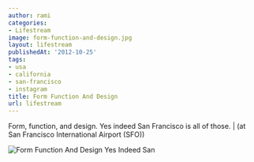```yaml
---
author: rami
categories:
- Lifestream
image: form-function-and-design.jpg
layout: lifestream
publishedAt: '2012-10-25'
tags:
- usa
- california
- san-francisco
- instagram
title: Form Function And Design
url: lifestream
---
```


Form, function, and design. Yes indeed San Francisco is all of those. | (at San Francisco International Airport (SFO))

![Form Function And Design Yes Indeed San](/assets/images/content/lifestream/form-function-and-design.jpg)